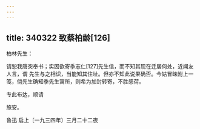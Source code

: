 ```yaml
---
---
---
```

title: 340322 致蔡柏龄[126]
---




柏林先生：

请恕我唐突奉书；实因欲寄季志仁[127]先生信，而不知其现在迁居何处，近闻友人言，谓 先生与之相识，当能知其住址。但亦不知此说果确否。今姑冒昧附上一笺，倘先生确知季先生寓所，则希为加封转寄，不胜感荷。

专此布达，顺请

旅安。

鲁迅 启上〔一九三四年〕三月二十二夜